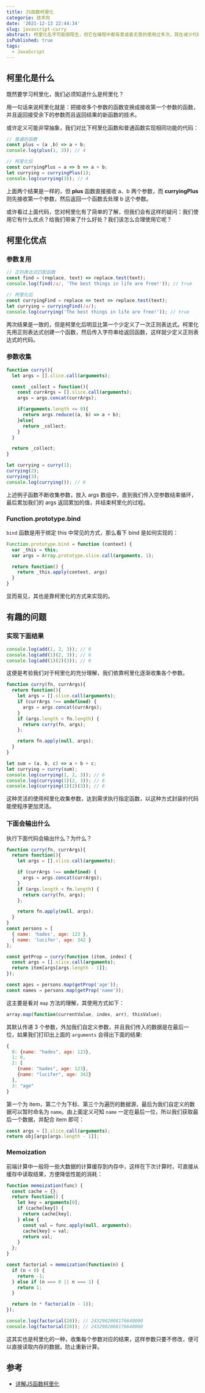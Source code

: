 ```yaml
---
title: JS函数柯里化
categorie: 技术向
date: '2021-12-13 22:44:34'
slug: javascript-curry
abstract: 柯里化名字可能很陌生，但它在编程中都有意或者无意的使用过多次，其在减少代码冗余，增加代码灵活性、可读性等方面有着很大的作用。
isPublished: true
tags:
  - JavaScript
---
```


## 柯里化是什么
既然要学习柯里化，我们必须知道什么是柯里化？

用一句话来说柯里化就是：把接收多个参数的函数变换成接收第一个参数的函数，并且返回接受余下的参数而且返回结果的新函数的技术。

或许定义可能非常抽象，我们对比下柯里化函数和普通函数实现相同功能的代码：
```javascript
// 普通的函数
const plus = (a ,b) => a + b;
console.log(plus(1, 3)); // 4

// 柯里化后
const curryingPlus = a => b => a + b;
let currying = curryingPlus(1);
console.log(currying(3)); // 4
```
上面两个结果是一样的，但 **plus** 函数直接接收 a、b 两个参数，而 **curryingPlus** 则先接收第一个参数，然后返回一个函数去处理 b 这个参数。

或许看过上面代码，您对柯里化有了简单的了解，但我们会有这样的疑问：我们使用它有什么优点？给我们带来了什么好处？我们该怎么合理使用它呢？

## 柯里化优点

### 参数复用
```javascript
// 正则表达式匹配函数
const find = (replace, text) => replace.test(text);
console.log(find(/a/, 'The best things in life are free!')); // true

// 柯里化后
const curryingFind = replace => text => replace.test(text);
let currying = curryingFind(/a/);
console.log(currying('The best things in life are free!')); // true
```
两次结果是一致的，但是柯里化后明显比第一个少定义了一次正则表达式。柯里化先用正则表达式创建一个函数，然后传入字符串给返回函数，这样就少定义正则表达式的代码。
### 参数收集
```javascript
function curry(){
  let args = [].slice.call(arguments);

  const _collect = function(){
    const currArgs = [].slice.call(arguments);
    args = args.concat(currArgs);

    if(arguments.length <= 0){
      return args.reduce((a, b) => a + b);
    }else{
      return _collect;
    }
  }

  return _collect;
}

let currying = curry(1);
currying(2);
currying(3);
console.log(currying()); // 6
```
上述例子函数不断收集参数，放入 args 数组中，直到我们传入空参数结束循环，最后累加我们的 args 返回累加的值，并结束柯里化的过程。
### Function.prototype.bind
`bind` 函数是用于绑定 this 中常见的方式，那么看下 bind 是如何实现的：
```javascript
Function.prototype.bind = function (context) {
  var _this = this;
  var args = Array.prototype.slice.call(arguments, 1);

  return function() {
    return _this.apply(context, args)
  }
}
```
显而易见，其也是靠柯里化的方式来实现的。

## 有趣的问题

### 实现下面结果
```javascript
console.log(add(1, 2, 3)); // 6
console.log(add(1)(2, 3)); // 6
console.log(add(1)(2)(3)); // 6
```
这便是考验我们对于柯里化的充分理解，我们依靠柯里化逐渐收集各个参数。
```javascript
function curry(fn, currArgs){
  return function(){
    let args = [].slice.call(arguments);
    if (currArgs !== undefined) {
      args = args.concat(currArgs);
    }
    if (args.length < fn.length) {
      return curry(fn, args);
    };

    return fn.apply(null, args);
  }
}

let sum = (a, b, c) => a + b + c;
let currying = curry(sum);
console.log(currying(1, 2, 3)); // 6
console.log(currying(1)(2, 3)); // 6
console.log(currying(1)(2)(3)); // 6
```
这种灵活的使用柯里化收集参数，达到需求执行指定函数，以这种方式封装的代码能使程序更加灵活。
### 下面会输出什么
执行下面代码会输出什么？为什么？
```javascript
function curry(fn, currArgs){
  return function(){
    let args = [].slice.call(arguments);

    if (currArgs !== undefined) {
      args = args.concat(currArgs);
    }
    if (args.length < fn.length) {
      return curry(fn, args);
    };

    return fn.apply(null, args);
  }
}
const persons = [
  { name: 'hades', age: 123 },
  { name: 'lucifer', age: 342 }
];

const getProp = curry(function (item, index) {
  const args = [].slice.call(arguments);
  return item[args[args.length - 1]];
});

const ages = persons.map(getProp('age'));
const names = persons.map(getProp('name'));
```
这主要是看对 `map` 方法的理解，其使用方式如下：
```javascript
array.map(function(currentValue, index, arr), thisValue);
```
其默认传递 3 个参数，外加我们自定义参数，并且我们传入的数据是在最后一位，如果我们打印出上面的 `arguments` 会得出下面的结果:
```javascript
{
  0: {name: "hades", age: 123},
  1: 0,
  2: [
    {name: "hades", age: 123},
    {name: "lucifer", age: 342}
  ],
  3: "age"
}
```
第一个为 item，第二个为下标、第三个为遍历的数据源，最后为我们自定义的数据可以暂时命名为 `name`。由上面定义可知 `name` 一定在最后一位，所以我们获取最后一个数据，并配合 item 即可：
```javascript
const args = [].slice.call(arguments);
return obj[args[args.length - 1]];
```
### Memoization
前端计算中一般将一些大数据的计算缓存到内存中，这样在下次计算时，可直接从缓存中读取结果，方便降低性能的消耗：
```javascript
function memoization(func) {
  const cache = {};
  return function() {
    let key = arguments[0];
    if (cache[key]) {
      return cache[key];
    } else {
      const val = func.apply(null, arguments);
      cache[key] = val;
      return val;
    }
  };
}

const factorial = memoization(function(n) {
  if (n < 0) { 
    return -1; 
  } else if (n === 0 || n === 1) { 
    return 1; 
  }

  return (n * factorial(n - 1));
});

console.log(factorial(20)); // 2432902008176640000
console.log(factorial(20)); // 2432902008176640000
```
这其实也是柯里化的一种，收集每个参数对应的结果，这样参数只要不修改，便可以直接读取内存的数据，防止重新计算。

## 参考
- [详解JS函数柯里化](https://www.jianshu.com/p/2975c25e4d71)